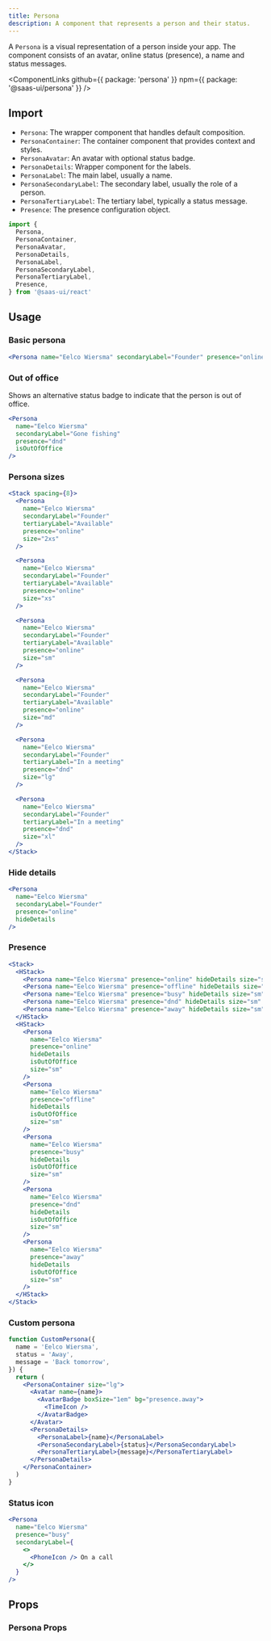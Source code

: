 ```yaml
---
title: Persona
description: A component that represents a person and their status.
---
```


A `Persona` is a visual representation of a person inside your app.
The component consists of an avatar, online status (presence), a name and status messages.

<ComponentLinks
  github={{ package: 'persona' }}
  npm={{ package: '@saas-ui/persona' }}
/>

## Import

- `Persona`: The wrapper component that handles default composition.
- `PersonaContainer`: The container component that provides context and styles.
- `PersonaAvatar`: An avatar with optional status badge.
- `PersonaDetails`: Wrapper component for the labels.
- `PersonaLabel`: The main label, usually a name.
- `PersonaSecondaryLabel`: The secondary label, usually the role of a person.
- `PersonaTertiaryLabel`: The tertiary label, typically a status message.
- `Presence`: The presence configuration object.

```ts
import {
  Persona,
  PersonaContainer,
  PersonaAvatar,
  PersonaDetails,
  PersonaLabel,
  PersonaSecondaryLabel,
  PersonaTertiaryLabel,
  Presence,
} from '@saas-ui/react'
```

## Usage

### Basic persona

```jsx
<Persona name="Eelco Wiersma" secondaryLabel="Founder" presence="online" />
```

### Out of office

Shows an alternative status badge to indicate that the person is out of office.

```jsx
<Persona
  name="Eelco Wiersma"
  secondaryLabel="Gone fishing"
  presence="dnd"
  isOutOfOffice
/>
```

### Persona sizes

```jsx
<Stack spacing={8}>
  <Persona
    name="Eelco Wiersma"
    secondaryLabel="Founder"
    tertiaryLabel="Available"
    presence="online"
    size="2xs"
  />

  <Persona
    name="Eelco Wiersma"
    secondaryLabel="Founder"
    tertiaryLabel="Available"
    presence="online"
    size="xs"
  />

  <Persona
    name="Eelco Wiersma"
    secondaryLabel="Founder"
    tertiaryLabel="Available"
    presence="online"
    size="sm"
  />

  <Persona
    name="Eelco Wiersma"
    secondaryLabel="Founder"
    tertiaryLabel="Available"
    presence="online"
    size="md"
  />

  <Persona
    name="Eelco Wiersma"
    secondaryLabel="Founder"
    tertiaryLabel="In a meeting"
    presence="dnd"
    size="lg"
  />

  <Persona
    name="Eelco Wiersma"
    secondaryLabel="Founder"
    tertiaryLabel="In a meeting"
    presence="dnd"
    size="xl"
  />
</Stack>
```

### Hide details

```jsx
<Persona
  name="Eelco Wiersma"
  secondaryLabel="Founder"
  presence="online"
  hideDetails
/>
```

### Presence

```jsx
<Stack>
  <HStack>
    <Persona name="Eelco Wiersma" presence="online" hideDetails size="sm" />
    <Persona name="Eelco Wiersma" presence="offline" hideDetails size="sm" />
    <Persona name="Eelco Wiersma" presence="busy" hideDetails size="sm" />
    <Persona name="Eelco Wiersma" presence="dnd" hideDetails size="sm" />
    <Persona name="Eelco Wiersma" presence="away" hideDetails size="sm" />
  </HStack>
  <HStack>
    <Persona
      name="Eelco Wiersma"
      presence="online"
      hideDetails
      isOutOfOffice
      size="sm"
    />
    <Persona
      name="Eelco Wiersma"
      presence="offline"
      hideDetails
      isOutOfOffice
      size="sm"
    />
    <Persona
      name="Eelco Wiersma"
      presence="busy"
      hideDetails
      isOutOfOffice
      size="sm"
    />
    <Persona
      name="Eelco Wiersma"
      presence="dnd"
      hideDetails
      isOutOfOffice
      size="sm"
    />
    <Persona
      name="Eelco Wiersma"
      presence="away"
      hideDetails
      isOutOfOffice
      size="sm"
    />
  </HStack>
</Stack>
```

### Custom persona

```jsx
function CustomPersona({
  name = 'Eelco Wiersma',
  status = 'Away',
  message = 'Back tomorrow',
}) {
  return (
    <PersonaContainer size="lg">
      <Avatar name={name}>
        <AvatarBadge boxSize="1em" bg="presence.away">
          <TimeIcon />
        </AvatarBadge>
      </Avatar>
      <PersonaDetails>
        <PersonaLabel>{name}</PersonaLabel>
        <PersonaSecondaryLabel>{status}</PersonaSecondaryLabel>
        <PersonaTertiaryLabel>{message}</PersonaTertiaryLabel>
      </PersonaDetails>
    </PersonaContainer>
  )
}
```

### Status icon

```jsx
<Persona
  name="Eelco Wiersma"
  presence="busy"
  secondaryLabel={
    <>
      <PhoneIcon /> On a call
    </>
  }
/>
```

## Props

### Persona Props
